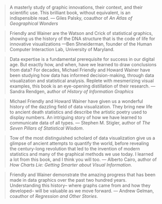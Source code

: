 > A masterly study of graphic innovations, their context, and their scientific use.
> This brilliant book, without equivalent, is an indispensible read.
> --- Giles Palsky, coauthor of _An Atlas of Geographical Wonders_

> Friendly and Wainer are the Watson and Crick of statistical graphics, showing us
> the history of the DNA structure that is the code of life for innovative visualizations
> ---Ben Shneiderman, founder of the Human Computer Interaction Lab, University of Maryland.

> Data expertise is a fundamental prerequisite for success in our digital age. But exactly how,
> and when, have we learned to draw conclusions from data? For decades, Michael Friendly and
> Howard Wainer have been studying how data has informed decision-making, through data visualization
> and statistical analysis. Replete with mesmerizing visual examples, this book is an eye-opening 
> distillation of their research.
> --- Sandra Rendgen, author of _History of Information Graphics_

> Michael Friendly and Howard Wainer have given us a wonderful history of the dazzling field of
> data visualization. They bring new life to ancient death statistics and describe the artistic poetry
> used to display numbers. An intriguing story of how we have learned to communicate data of all types.
> --- Stephen M. Stigler, author of _The Seven Pillars of Statistical Wisdom_.

> Tow of the most distinguished scholard of data visualization give us a glimpse of ancient attempts
> to quantify the world, before revealing the century-long revolution that led to the invention of
> modern statistics and many of the graphical methods we use today.  I learned a lot from this book,
> and I think you will too.
> --- Alberto Cairo, author of _How Charts Lie: Getting Smarter about Visual Information_.

> Friendly and Wainer demonstrate the amazing progress that has been made in data graphics over the
> past two hundred years. Understanding this history-- where graphs came from and how they developed--
> will be valuable as we move forward.
> --- Andrew Gelman, coauthor of _Regression and Other Stories_.



